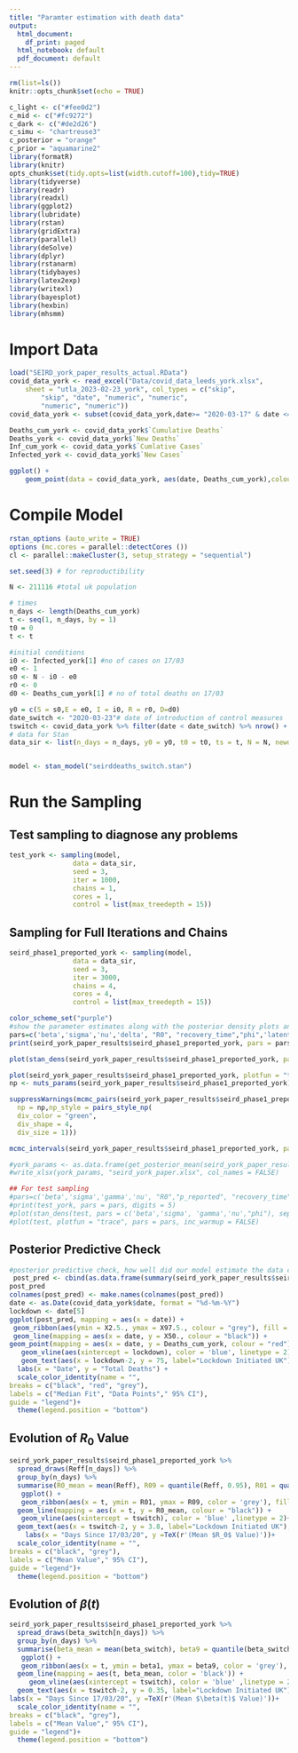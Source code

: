 ```yaml
---
title: "Paramter estimation with death data"
output:
  html_document:
    df_print: paged
  html_notebook: default
  pdf_document: default
---
```

```r
rm(list=ls())
knitr::opts_chunk$set(echo = TRUE)
```
```r
c_light <- c("#fee0d2")
c_mid <- c("#fc9272")
c_dark <- c("#de2d26")
c_simu <- "chartreuse3"
c_posterior = "orange"
c_prior = "aquamarine2"
library(formatR)
library(knitr)
opts_chunk$set(tidy.opts=list(width.cutoff=100),tidy=TRUE)
library(tidyverse)
library(readr)
library(readxl)
library(ggplot2)
library(lubridate)
library(rstan)
library(gridExtra)
library(parallel)
library(deSolve)
library(dplyr)
library(rstanarm)
library(tidybayes)
library(latex2exp)
library(writexl)
library(bayesplot)
library(hexbin)
library(mhsmm)
```
# Import Data

```r
load("SEIRD_york_paper_results_actual.RData")
covid_data_york <- read_excel("Data/covid_data_leeds_york.xlsx", 
    sheet = "utla_2023-02-23_york", col_types = c("skip", 
        "skip", "date", "numeric", "numeric", 
        "numeric", "numeric"))
covid_data_york <- subset(covid_data_york,date>= "2020-03-17" & date <= "2020-07-1")

Deaths_cum_york <- covid_data_york$`Cumulative Deaths`
Deaths_york <- covid_data_york$`New Deaths`
Inf_cum_york <- covid_data_york$`Cumlative Cases`
Infected_york <- covid_data_york$`New Cases`

ggplot() +
    geom_point(data = covid_data_york, aes(date, Deaths_cum_york),colour = 'plum2', size = 2)
```
# Compile Model

```r
rstan_options (auto_write = TRUE)
options (mc.cores = parallel::detectCores ())
cl <- parallel::makeCluster(3, setup_strategy = "sequential")

set.seed(3) # for reproductibility

N <- 211116 #total uk population

# times
n_days <- length(Deaths_cum_york)
t <- seq(1, n_days, by = 1)
t0 = 0
t <- t

#initial conditions
i0 <- Infected_york[1] #no of cases on 17/03
e0 <- 1
s0 <- N - i0 - e0
r0 <- 0
d0 <- Deaths_cum_york[1] # no of total deaths on 17/03

y0 = c(S = s0,E = e0, I = i0, R = r0, D=d0)
date_switch <- "2020-03-23"# date of introduction of control measures
tswitch <- covid_data_york %>% filter(date < date_switch) %>% nrow() + 1
# data for Stan
data_sir <- list(n_days = n_days, y0 = y0, t0 = t0, ts = t, N = N, newdeaths = Deaths_cum_york,tswitch=tswitch)


model <- stan_model("seirddeaths_switch.stan")
```

# Run the Sampling 

## Test sampling to diagnose any problems

```r

test_york <- sampling(model,
                data = data_sir,
                seed = 3,
                iter = 1000,
                chains = 1,
                cores = 1,
                control = list(max_treedepth = 15))
```

## Sampling for Full Iterations and Chains

```r
seird_phase1_preported_york <- sampling(model,
                data = data_sir,
                seed = 3,
                iter = 3000,
                chains = 4,
                cores = 4,
                control = list(max_treedepth = 15))
```
```r
color_scheme_set("purple")
#show the parameter estimates along with the posterior density plots and the MCMC chains to obsever how well the chains have mixed. 
pars=c('beta','sigma','nu','delta', "R0", "recovery_time","phi",'latent_period','eta','mu','xi')
print(seird_york_paper_results$seird_phase1_preported_york, pars = pars, digits = 4)

plot(stan_dens(seird_york_paper_results$seird_phase1_preported_york, pars = c('beta','sigma','nu','delta', "phi"), separate_chains = TRUE))

plot(seird_york_paper_results$seird_phase1_preported_york, plotfun = "trace", pars = pars, inc_warmup = FALSE)
np <- nuts_params(seird_york_paper_results$seird_phase1_preported_york)

suppressWarnings(mcmc_pairs(seird_york_paper_results$seird_phase1_preported_york, pars = c('beta', 'delta', 'sigma', 'nu'), off_diag_args = list(size = 1, alpha = 0.5), diag_fun = "dens", off_diag_fun = "hex", condition = pairs_condition(nuts = "accept_stat__"),
  np = np,np_style = pairs_style_np(
  div_color = "green",
  div_shape = 4,
  div_size = 1)))

mcmc_intervals(seird_york_paper_results$seird_phase1_preported_york, pars = c('beta', 'delta', 'sigma', 'nu'))

#york_params <- as.data.frame(get_posterior_mean(seird_york_paper_results$seird_phase1_preported_york,pars)[,5])
#write_xlsx(york_params, "seird_york_paper.xlsx", col_names = FALSE)

## For test sampling 
#pars=c('beta','sigma','gamma','nu', "R0","p_reported", "recovery_time","phi",'latent_period','eta','mu','xi')
#print(test_york, pars = pars, digits = 5)
#plot(stan_dens(test, pars = c('beta','sigma', 'gamma','nu',"phi"), separate_chains = TRUE))
#plot(test, plotfun = "trace", pars = pars, inc_warmup = FALSE)

```
## Posterior Predictive Check

```r
#posterior predictive check, how well did our model estimate the data curve.
 post_pred <- cbind(as.data.frame(summary(seird_york_paper_results$seird_phase1_preported_york, pars = "pred_newdeaths", probs = c(0.025, 0.05, 0.1, 0.5, 0.9, 0.95, 0.975))$summary), t, Deaths_cum_york)
post_pred
colnames(post_pred) <- make.names(colnames(post_pred))
date <- as.Date(covid_data_york$date, format = "%d-%m-%Y")
lockdown <- date[5]
ggplot(post_pred, mapping = aes(x = date)) +
 geom_ribbon(aes(ymin = X2.5., ymax = X97.5., colour = "grey"), fill = "grey", alpha = 0.6) + 
 geom_line(mapping = aes(x = date, y = X50., colour = "black")) +
geom_point(mapping = aes(x = date, y = Deaths_cum_york, colour = "red"), size = 0.5) +
   geom_vline(aes(xintercept = lockdown), color = 'blue', linetype = 2)+
   geom_text(aes(x = lockdown-2, y = 75, label="Lockdown Initiated UK"), angle = 90, size=5, color = 'blue')+
  labs(x = "Date", y = "Total Deaths") +
  scale_color_identity(name = "",
breaks = c("black", "red", "grey"),
labels = c("Median Fit", "Data Points"," 95% CI"),
guide = "legend")+
  theme(legend.position = "bottom")
```
## Evolution of $R_0$ Value

```r
seird_york_paper_results$seird_phase1_preported_york %>% 
  spread_draws(Reff[n_days]) %>% 
  group_by(n_days) %>% 
  summarise(R0_mean = mean(Reff), R09 = quantile(Reff, 0.95), R01 = quantile(Reff, 0.05)) %>% 
   ggplot() +
   geom_ribbon(aes(x = t, ymin = R01, ymax = R09, color = 'grey'), fill = 'grey', alpha=0.5)+
  geom_line(mapping = aes(x = t, y = R0_mean, colour = "black")) +
   geom_vline(aes(xintercept = tswitch), color = 'blue' ,linetype = 2)+
  geom_text(aes(x = tswitch-2, y = 3.8, label="Lockdown Initiated UK"), angle = 90, size=5, color = 'blue')+
    labs(x = "Days Since 17/03/20", y =TeX(r'(Mean $R_0$ Value)'))+
  scale_color_identity(name = "",
breaks = c("black", "grey"),
labels = c("Mean Value"," 95% CI"),
guide = "legend")+
  theme(legend.position = "bottom")
```
## Evolution of $\beta(t)$

```r
seird_york_paper_results$seird_phase1_preported_york %>% 
  spread_draws(beta_switch[n_days]) %>% 
  group_by(n_days) %>% 
  summarise(beta_mean = mean(beta_switch), beta9 = quantile(beta_switch, 0.95), beta1 = quantile(beta_switch, 0.05)) %>% 
   ggplot() +
   geom_ribbon(aes(x = t, ymin = beta1, ymax = beta9, color = 'grey'), fill = 'grey', alpha=0.5)+
  geom_line(mapping = aes(t, beta_mean, color = 'black')) +
     geom_vline(aes(xintercept = tswitch), color = 'blue' ,linetype = 2)+
  geom_text(aes(x = tswitch-2, y = 0.35, label="Lockdown Initiated UK"), angle = 90, size=5, color = 'blue')+
labs(x = "Days Since 17/03/20", y =TeX(r'(Mean $\beta(t)$ Value)'))+
  scale_color_identity(name = "",
breaks = c("black", "grey"),
labels = c("Mean Value"," 95% CI"),
guide = "legend")+
  theme(legend.position = "bottom")
```

